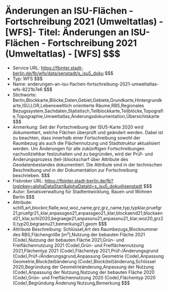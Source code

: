 # Änderungen an ISU-Flächen - Fortschreibung 2021 (Umweltatlas) - [WFS]- Titel: Änderungen an ISU-Flächen - Fortschreibung 2021 (Umweltatlas) - [WFS] $$$
- Service URL: https://fbinter.stadt-berlin.de/fb/wfs/data/senstadt/s_isu5_doku $$$
- Typ: WFS $$$
- Name: anderungen-an-isu-flachen-fortschreibung-2021-umweltatlas-wfs-8221b7e6 $$$
- Stichworte: Berlin,Blockkarte,Blöcke,Daten,Gebiet,Gebiete,Grundkarte,Hintergrundkarte,ISU,LOR,Lebensweltlich orientierte Räume,RBS,Regionales Bezugssystem,Sachdaten,Statistisch,Teilblockkarte,Teilblöcke,Topografie,Topographie,Umweltatlas,Änderungsdokumentation,Übersichtskarte $$$
- Anmerkung: Seit der Fortschreibung der ISU5-Karte 2020 wird dokumentiert, welche Flächen überprüft und geändert werden. Dabei ist zu beachten, dass innerhalb einer Fortschreibung sowohl der Raumbezug als auch die Flächennutzung und Stadtstruktur aktualisiert werden. Um Änderungen für alle zukünftigen Fortschreibungen nachvollziehbar festzuhalten und zu begründen, wird der Prüf- und Änderungsprozess (teil-)blockscharf über Attribute des Geodatenbestandes dokumentiert. Die Attribute sind in der technischen Beschreibung und in der Dokumentation zur Fortschreibung beschrieben. $$$
- Fisbroker URL: https://fbinter.stadt-berlin.de/fb?loginkey=alphaDataStart&alphaDataId=s_isu5_doku@senstadt $$$
- Autor: Senatsverwaltung für Stadtentwicklung, Bauen und Wohnen Berlin $$$
- Attribute: schl5,art,blocknr,flalle,woz,woz_name,grz,grz_name,typ,typklar,pruefgr21,pruefgr21_klar,anpassgeo21,anpassgeo21_klar,blockaend21,blockaend21_klar,schl2020,begraege21,anpassnu21,anpassnu21_klar,woz20,grz20,typ20,begraenu21,bemerkung21,geom $$$
- Attribute Beschreibung: Schlüssel,Art des Raumbezugs,Blocknummer des RBS,Flächengröße [m²],Nutzung der bebauten Fläche 2021 (Code),Nutzung der bebauten Fläche 2021,Grün- und Freiflächennutzung 2021 (Code),Grün- und Freiflächennutzung 2021,Flächentyp 2021 (Code),Flächentyp 2021,Prüf-/Änderungsgrund (Code),Prüf-/Änderungsgrund,Anpassung Geometrie (Code),Anpassung Geometrie,Block(teil)änderung (Code),Block(teil)änderung,Schlüssel 2020,Begründung der Geometrieänderung,Anpassung der Nutzung (Code),Anpassung der Nutzung,Nutzung der bebauten Fläche 2020 (Code),Grün- und Freiflächennutzung 2020 (Code),Flächentyp 2020 (Code),Begründung Änderung Nutzung,Bemerkung $$$
